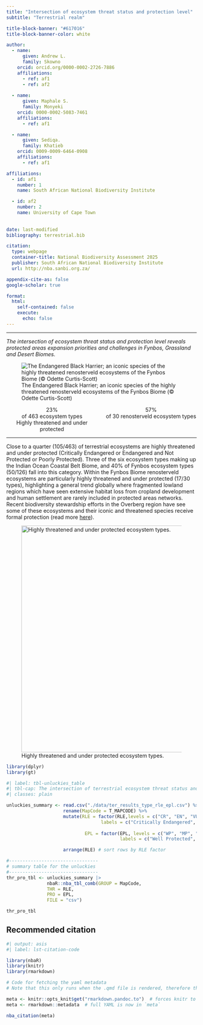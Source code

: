 ```yaml
---
title: "Intersection of ecosystem threat status and protection level"  
subtitle: "Terrestrial realm" 

title-block-banner: "#617016" 
title-block-banner-color: white 

author:
  - name:
      given: Andrew L. 
      family: Skowno 
    orcid: orcid.org/0000-0002-2726-7886 
    affiliations:
      - ref: af1       
      - ref: af2
       
  - name:
      given: Maphale S. 
      family: Monyeki 
    orcid: 0000-0002-5083-7461 
    affiliations:
      - ref: af1

  - name:
      given: Sediqa. 
      family: Khatieb 
    orcid: 0009-0009-6464-0908
    affiliations:
      - ref: af1

affiliations:
  - id: af1 
    number: 1 
    name: South African National Biodiversity Institute

  - id: af2 
    number: 2    
    name: University of Cape Town    
            
    
date: last-modified
bibliography: terrestrial.bib

citation:
  type: webpage
  container-title: National Biodiversity Assessment 2025
  publisher: South African National Biodiversity Institute
  url: http://nba.sanbi.org.za/

appendix-cite-as: false
google-scholar: true

format:
  html:
    self-contained: false
    execute: 
      echo: false
---
```


------------------------------------------------------------------------

*The intersection of ecosystem threat status and protection level reveals protected areas expansion priorities and challenges in Fynbos, Grassland and Desert Biomes.*

![The Endangered Black Harrier; an iconic species of the highly threatened renosterveld ecosystems of the Fynbos Biome (© Odette Curtis-Scott)](./imgs/blackharrier_crop_ocs.png)

::::: columns
::: {.column width="50%"}
<center>

| [23%]{.inline-style-threatened}
| of 463 ecosystem types
| [Highly threatened and under protected]{.inline-style-indicator}

</center>
:::

::: {.column width="50%"}
<center>

| [57%]{.inline-style-threatened}
| of 30 renosterveld ecosystem types

</center>
:::
:::::

------------------------------------------------------------------------

Close to a quarter (105/463) of terrestrial ecosystems are highly threatened and under protected (Critically Endangered or Endangered and Not Protected or Poorly Protected). Three of the six ecosystem types making up the Indian Ocean Coastal Belt Biome, and 40% of Fynbos ecosystem types (50/126) fall into this category. Within the Fynbos Biome renosterveld ecosystems are particularly highly threatened and under protected (17/30 types), highlighting a general trend globally where fragmented lowland regions which have seen extensive habitat loss from cropland development and human settlement are rarely included in protected areas networks. Recent biodiversity stewardship efforts in the Overberg region have see some of these ecosystems and their iconic and threatened species receive formal protection (read more [here](https://overbergrenosterveld.org.za/latest-renosterveld-news-37/)).

![Highly threatened and under protected ecosystem types.](./imgs/unluckies_map.png){#fig-unluckies_map fig-cap="Map of threatened and under-protected ecosystem types." width="600"}

```r

library(dplyr)
library(gt)

```

```r
#| label: tbl-unluckies_table
#| tbl-cap: The intersection of terrestrial ecosystem threat status and protection level reveals potential priority areas of action.
#| classes: plain

unluckies_summary <- read.csv("./data/ter_results_type_rle_epl.csv") %>%
                     rename(MapCode = T_MAPCODE) %>%
                     mutate(RLE = factor(RLE,levels = c("CR", "EN", "VU", "LC"),
                                   labels = c("Critically Endangered", "Endangered", "Vulnerable", "Least Concern")),
                        
                             EPL = factor(EPL, levels = c("WP", "MP", "PP", "NP"),  
                                          labels = c("Well Protected", "Moderately Protected", "Poorly Protected", "Not Protected"))) %>%

                     arrange(RLE) # sort rows by RLE factor 

#---------------------------------
# summary table for the unluckies
#---------------------------------
thr_pro_tbl <- unluckies_summary |>
               nbaR::nba_tbl_comb(GROUP = MapCode,
               THR = RLE,
               PRO = EPL, 
               FILE = "csv")

thr_pro_tbl

```

## Recommended citation

```r
#| output: asis
#| label: lst-citation-code

library(nbaR) 
library(knitr)
library(rmarkdown)

# Code for fetching the yaml metadata
# Note that this only runs when the .qmd file is rendered, therefore the outputs of this code block will return no results if you try to run it within R - that does not mean it is not working

meta <- knitr::opts_knit$get("rmarkdown.pandoc.to")  # forces knitr to load metadata
meta <- rmarkdown::metadata  # full YAML is now in `meta`

nba_citation(meta)

```
